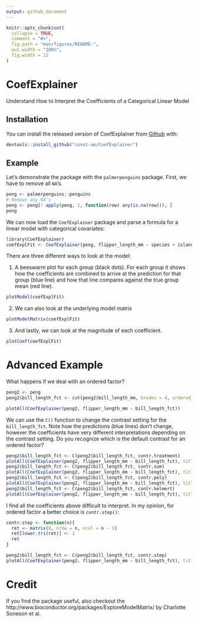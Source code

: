 ```yaml
---
output: github_document
---
```


<!-- README.md is generated from README.Rmd. Please edit that file -->

```r
knitr::opts_chunk$set(
  collapse = TRUE,
  comment = "#>",
  fig.path = "man/figures/README-",
  out.width = "100%",
  fig.width = 12
)
```

# CoefExplainer

<!-- badges: start -->
<!-- badges: end -->

Understand How to Interpret the Coefficients of a Categorical Linear Model

## Installation

You can install the released version of CoefExplainer from [Github](https://CRAN.R-project.org) with:

``` r
devtools::install_github("const-ae/CoefExplainer")
```

## Example

Let's demonstrate the package with the `palmerpenguins` package.
First, we have to remove all `NA`'s.

```r
peng <- palmerpenguins::penguins
# Remove any NA's
peng <- peng[! apply(peng, 1, function(row) any(is.na(row))), ]
peng
```

We can now load the `CoefExplainer` package and parse a formula for a linear model with categorical covariates:

```r
library(CoefExplainer)
coefExplFit <- CoefExplainer(peng, flipper_length_mm ~ species + island + sex)
```


There are three different ways to look at the model:

1. A beeswarm plot for each group (black dots). For each group it shows how the coefficients are combined to arrive at the prediction for that group (blue line) and how that line compares against the true group mean (red line).

```r
plotModel(coefExplFit)
```

2. We can also look at the underlying model matrix

```r
plotModelMatrix(coefExplFit)
```

3. And lastly, we can look at the magnitude of each coefficient. 

```r
plotCoef(coefExplFit)
```

# Advanced Example

What happens if we deal with an ordered factor?

```r
peng2 <- peng
peng2$bill_length_fct <- cut(peng2$bill_length_mm, breaks = 4, ordered_result = TRUE)

plotAll(CoefExplainer(peng2, flipper_length_mm ~ bill_length_fct))
```

We can use the `C()` function to change the contrast setting for the `bill_length_fct`. Note how the predictions (blue lines)
don't change, however the coefficients have very different interpretations depending on the contrast setting. Do you
recognize which is the default contrast for an ordered factor?

```r
peng2$bill_length_fct <- C(peng2$bill_length_fct, contr.treatment)
plotAll(CoefExplainer(peng2, flipper_length_mm ~ bill_length_fct), title = "Treatment Contrast")
peng2$bill_length_fct <- C(peng2$bill_length_fct, contr.sum)
plotAll(CoefExplainer(peng2, flipper_length_mm ~ bill_length_fct), title = "Sum Contrast")
peng2$bill_length_fct <- C(peng2$bill_length_fct, contr.poly)
plotAll(CoefExplainer(peng2, flipper_length_mm ~ bill_length_fct), title = "Polynomial Contrast")
peng2$bill_length_fct <- C(peng2$bill_length_fct, contr.helmert)
plotAll(CoefExplainer(peng2, flipper_length_mm ~ bill_length_fct), title = "Helmert Contrast")
```

I find all the coefficients above difficult to interpret. In my opinion, for ordered factor a better choice is `contr.step()`:

```r
contr.step <- function(n){
  ret <- matrix(0, nrow = n, ncol = n - 1)
  ret[lower.tri(ret)] <- 1
  ret
}

peng2$bill_length_fct <- C(peng2$bill_length_fct, contr.step)
plotAll(CoefExplainer(peng2, flipper_length_mm ~ bill_length_fct), title = "Step Contrast")
```


# Credit

If you find the package useful, also checkout the http://www.bioconductor.org/packages/ExploreModelMatrix/ by Charlotte Soneson et al. 
